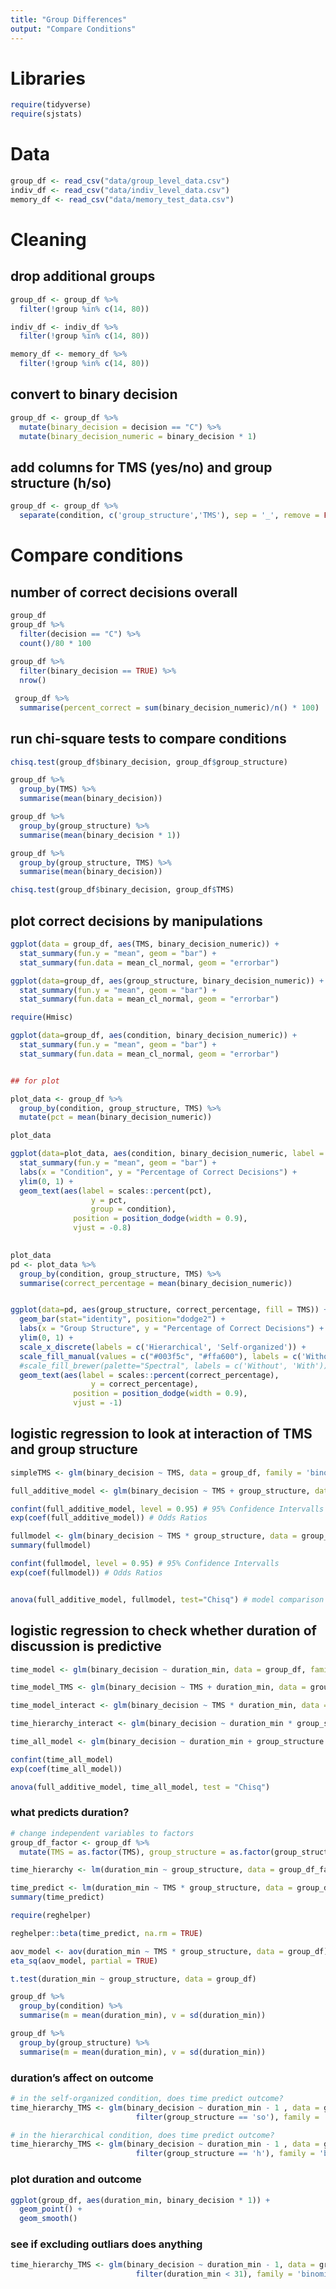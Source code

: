 ```yaml
---
title: "Group Differences"
output: "Compare Conditions"
---
```


# Libraries

```r
require(tidyverse)
require(sjstats)
```
# Data

```r
group_df <- read_csv("data/group_level_data.csv")
indiv_df <- read_csv("data/indiv_level_data.csv")
memory_df <- read_csv("data/memory_test_data.csv")
```
# Cleaning

## drop additional groups

```r
group_df <- group_df %>% 
  filter(!group %in% c(14, 80))

indiv_df <- indiv_df %>% 
  filter(!group %in% c(14, 80))

memory_df <- memory_df %>% 
  filter(!group %in% c(14, 80))
```
## convert to binary decision

```r
group_df <- group_df %>%
  mutate(binary_decision = decision == "C") %>% 
  mutate(binary_decision_numeric = binary_decision * 1)
```
## add columns for TMS (yes/no) and group structure (h/so)

```r
group_df <- group_df %>%
  separate(condition, c('group_structure','TMS'), sep = '_', remove = FALSE)
```
# Compare conditions

## number of correct decisions overall

```r
group_df
group_df %>% 
  filter(decision == "C") %>% 
  count()/80 * 100
  
group_df %>% 
  filter(binary_decision == TRUE) %>% 
  nrow()

 group_df %>% 
  summarise(percent_correct = sum(binary_decision_numeric)/n() * 100)
```
## run chi-square tests to compare conditions

```r
chisq.test(group_df$binary_decision, group_df$group_structure)

group_df %>%
  group_by(TMS) %>%
  summarise(mean(binary_decision))

group_df %>%
  group_by(group_structure) %>%
  summarise(mean(binary_decision * 1))

group_df %>%
  group_by(group_structure, TMS) %>%
  summarise(mean(binary_decision))

chisq.test(group_df$binary_decision, group_df$TMS)
```
## plot correct decisions by manipulations

```r
ggplot(data = group_df, aes(TMS, binary_decision_numeric)) +
  stat_summary(fun.y = "mean", geom = "bar") +
  stat_summary(fun.data = mean_cl_normal, geom = "errorbar")
```


```r
ggplot(data=group_df, aes(group_structure, binary_decision_numeric)) +
  stat_summary(fun.y = "mean", geom = "bar") +
  stat_summary(fun.data = mean_cl_normal, geom = "errorbar")
```


```r
require(Hmisc)

ggplot(data=group_df, aes(condition, binary_decision_numeric)) +
  stat_summary(fun.y = "mean", geom = "bar") +
  stat_summary(fun.data = mean_cl_normal, geom = "errorbar")


## for plot 

plot_data <- group_df %>%
  group_by(condition, group_structure, TMS) %>%
  mutate(pct = mean(binary_decision_numeric))

plot_data

ggplot(data=plot_data, aes(condition, binary_decision_numeric, label = scales::percent(pct))) +
  stat_summary(fun.y = "mean", geom = "bar") +
  labs(x = "Condition", y = "Percentage of Correct Decisions") +
  ylim(0, 1) +
  geom_text(aes(label = scales::percent(pct), 
                  y = pct, 
                  group = condition),
              position = position_dodge(width = 0.9),
              vjust = -0.8)
  
```

```r
plot_data
pd <- plot_data %>%
  group_by(condition, group_structure, TMS) %>% 
  summarise(correct_percentage = mean(binary_decision_numeric))


ggplot(data=pd, aes(group_structure, correct_percentage, fill = TMS)) +
  geom_bar(stat="identity", position="dodge2") +
  labs(x = "Group Structure", y = "Percentage of Correct Decisions") +
  ylim(0, 1) +
  scale_x_discrete(labels = c('Hierarchical', 'Self-organized')) +
  scale_fill_manual(values = c("#003f5c", "#ffa600"), labels = c('Without', 'With')) +
  #scale_fill_brewer(palette="Spectral", labels = c('Without', 'With')) +
  geom_text(aes(label = scales::percent(correct_percentage), 
                  y = correct_percentage),
              position = position_dodge(width = 0.9),
              vjust = -1)
```

## logistic regression to look at interaction of TMS and group structure
```r
simpleTMS <- glm(binary_decision ~ TMS, data = group_df, family = 'binomial'); summary(simpleTMS)

full_additive_model <- glm(binary_decision ~ TMS + group_structure, data = group_df, family = 'binomial'); summary(full_additive_model)

confint(full_additive_model, level = 0.95) # 95% Confidence Intervalls
exp(coef(full_additive_model)) # Odds Ratios

fullmodel <- glm(binary_decision ~ TMS * group_structure, data = group_df, family = 'binomial'); 
summary(fullmodel)

confint(fullmodel, level = 0.95) # 95% Confidence Intervalls
exp(coef(fullmodel)) # Odds Ratios


anova(full_additive_model, fullmodel, test="Chisq") # model comparison
```
## logistic regression to check whether duration of discussion is predictive

```r
time_model <- glm(binary_decision ~ duration_min, data = group_df, family = 'binomial'); summary(time_model)

time_model_TMS <- glm(binary_decision ~ TMS + duration_min, data = group_df, family = 'binomial'); summary(time_model_TMS)

time_model_interact <- glm(binary_decision ~ TMS * duration_min, data = group_df, family = 'binomial'); summary(time_model_interact)

time_hierarchy_interact <- glm(binary_decision ~ duration_min * group_structure, data = group_df, family = 'binomial'); summary(time_hierarchy_interact)

time_all_model <- glm(binary_decision ~ duration_min + group_structure + TMS, data = group_df, family = 'binomial'); summary(time_all_model)

confint(time_all_model)
exp(coef(time_all_model))

anova(full_additive_model, time_all_model, test = "Chisq")
```
### what predicts duration?

```r
# change independent variables to factors
group_df_factor <- group_df %>% 
  mutate(TMS = as.factor(TMS), group_structure = as.factor(group_structure))

time_hierarchy <- lm(duration_min ~ group_structure, data = group_df_factor); summary(time_hierarchy)

time_predict <- lm(duration_min ~ TMS * group_structure, data = group_df_factor) 
summary(time_predict)

require(reghelper)

reghelper::beta(time_predict, na.rm = TRUE)

aov_model <- aov(duration_min ~ TMS * group_structure, data = group_df); summary(aov_model)
eta_sq(aov_model, partial = TRUE)

t.test(duration_min ~ group_structure, data = group_df)

group_df %>%
  group_by(condition) %>%
  summarise(m = mean(duration_min), v = sd(duration_min))

group_df %>%
  group_by(group_structure) %>%
  summarise(m = mean(duration_min), v = sd(duration_min))
```
### duration's affect on outcome

```r
# in the self-organized condition, does time predict outcome?
time_hierarchy_TMS <- glm(binary_decision ~ duration_min - 1 , data = group_df %>%
                            filter(group_structure == 'so'), family = 'binomial'); summary(time_hierarchy_TMS)

# in the hierarchical condition, does time predict outcome?
time_hierarchy_TMS <- glm(binary_decision ~ duration_min - 1 , data = group_df %>%
                            filter(group_structure == 'h'), family = 'binomial'); summary(time_hierarchy_TMS)
```
### plot duration and outcome

```r
ggplot(group_df, aes(duration_min, binary_decision * 1)) +
  geom_point() +
  geom_smooth()
```
### see if excluding outliars does anything

```r
time_hierarchy_TMS <- glm(binary_decision ~ duration_min - 1, data = group_df %>% 
                            filter(duration_min < 31), family = 'binomial'); summary(time_hierarchy_TMS)
```